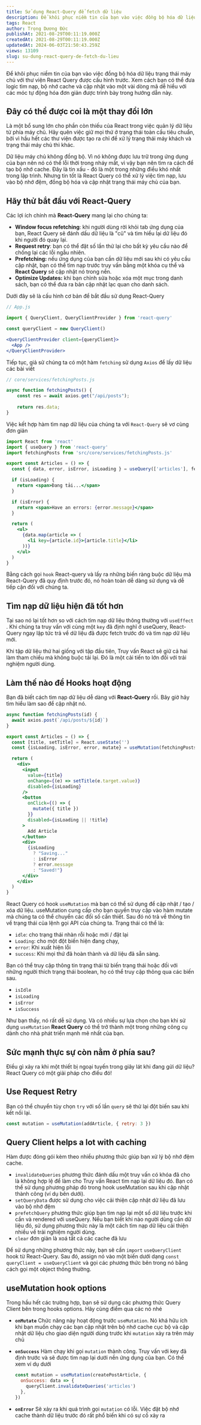 ```yaml
---
title: Sử dụng React-Query để fetch dữ liệu
description: Để khôi phục niềm tin của bạn vào việc đồng bộ hóa dữ liệu trạng thái máy chủ với thư viện React Query được cấu hình trước. Xem cách bạn có thể đưa logic tìm nạp, bộ nhớ cache và cập nhật vào một vài dòng mã dễ hiểu với các móc tự động hóa đơn giản được trình bày trong hướng dẫn này.
tags: React
author: Trọng Dương Đức
publishAt: 2021-08-29T00:11:19.000Z
createdAt: 2021-08-29T00:11:19.000Z
updatedAt: 2024-06-03T21:50:43.259Z
views: 13109
slug: su-dung-react-query-de-fetch-du-lieu
---
```


Để khôi phục niềm tin của bạn vào việc đồng bộ hóa dữ liệu trạng thái máy chủ với thư viện React Query được cấu hình trước. Xem cách bạn có thể đưa logic tìm nạp, bộ nhớ cache và cập nhật vào một vài dòng mã dễ hiểu với các móc tự động hóa đơn giản được trình bày trong hướng dẫn này.

## Đây có thể được coi là một thay đổi lớn

Là một bổ sung lớn cho phần còn thiếu của React trong việc quản lý dữ liệu từ phía máy chủ. Hãy quên việc giữ mọi thứ ở trạng thái toàn cầu tiêu chuẩn, bởi vì hầu hết các thư viện được tạo ra chỉ để xử lý trạng thái máy khách và trạng thái máy chủ thì khác.

Dữ liệu máy chủ không đồng bộ. Vì nó không được lưu trữ trong ứng dụng của bạn nên nó có thể lỗi thời trong nháy mắt, vì vậy bạn nên tìm ra cách để tạo bộ nhớ cache. Đây là tin xấu - đó là một trong những điều khó nhất trong lập trình. Nhưng tin tốt là React Query có thể xử lý việc tìm nạp, lưu vào bộ nhớ đệm, đồng bộ hóa và cập nhật trạng thái máy chủ của bạn.

## Hãy thử bắt đầu với React-Query

Các lợi ích chính mà **React-Query** mang lại cho chúng ta:

- **Window focus refetching**: khi người dùng rời khỏi tab ứng dụng của bạn, React Query sẽ đánh dấu dữ liệu là "cũ" và tìm hiểu lại dữ liệu đó khi người đó quay lại.
- **Request retry**: bạn có thể đặt số lần thử lại cho bất kỳ yêu cầu nào để chống lại các lỗi ngẫu nhiên.
- **Prefetching:** nếu ứng dụng của bạn cần dữ liệu mới sau khi có yêu cầu cập nhật, bạn có thể tìm nạp trước truy vấn bằng một khóa cụ thể và **React Query** sẽ cập nhật nó trong nền.
- **Optimize Updates:** khi bạn chỉnh sửa hoặc xóa một mục trong danh sách, bạn có thể đưa ra bản cập nhật lạc quan cho danh sách.

Dưới đây sẽ là cấu hình cơ bản để bắt đầu sử dụng React-Query

```jsx
// App.js

import { QueryClient, QueryClientProvider } from 'react-query'

const queryClient = new QueryClient()

<QueryClientProvider client={queryClient}>
  <App />
</QueryClientProvider>
```

Tiếp tục, giả sử chúng ta có một hàm `fetching` sử dụng `Axios` để lấy dữ liệu các bài viết

```jsx
// core/services/fetchingPosts.js

async function fetchingPosts() {
	const res = await axios.get("/api/posts");
	
	return res.data;
}
```

Việc kết hợp hàm tìm nạp dữ liệu của chúng ta với `React-Query` sẽ vơ cùng đơn giản

```jsx
import React from 'react'
import { useQuery } from 'react-query'
import fetchingPosts from 'src/core/services/fetchingPosts.js'

export const Articles = () => {
  const { data, error, isError, isLoading } = useQuery(['articles'], fetchingPosts)

  if (isLoading) {
    return <span>Đang tải...</span>
  }

  if (isError) {
    return <span>Have an errors: {error.message}</span>
  }

  return (
    <ul>
      {data.map(article => (
        <li key={article.id}>{article.title}</li>
      ))}
    </ul>
  )
}
```

Bằng cách gọi `hook` React-query và lấy ra những biến ràng buộc dữ liệu mà React-Query đã quy định trước đó, nó hoàn toàn dễ dàng sử dụng và dễ tiếp cận đối với chúng ta.

## Tìm nạp dữ liệu hiện đã tốt hơn

Tại sao nó lại tốt hơn so với cách tìm nạp dữ liệu thông thường với `useEffect` . Khi chúng ta truy vấn với cùng một `key` đã định nghĩ ở useQuery, React-Query ngay lập tức trả về dữ liệu đã được fetch trước đó và tìm nạp dữ liệu mới.

Khi tập dữ liệu thứ hai giống với tập đầu tiên, Truy vấn React sẽ giữ cả hai làm tham chiếu mà không buộc tải lại. Đó là một cải tiến to lớn đối với trải nghiệm người dùng.

## Làm thế nào để Hooks hoạt động

Bạn đã biết cách tìm nạp dữ liệu dễ dàng với **React-Query** rồi. Bây giờ hãy tìm hiểu làm sao để cập nhật nó.

```jsx
async function fetchingPosts(id) {
  await axios.post(`/api/posts/${id}`)
}

export const Articles = () => {
  const [title, setTitle] = React.useState('')
  const {isLoading, isError, error, mutate} = useMutation(fetchingPosts)

  return (
    <div>
      <input
        value={title}
        onChange={(e) => setTitle(e.target.value)}
        disabled={isLoading}
      />
      <button
        onClick={() => {
          mutate({ title })
        }}
        disabled={isLoading || !title}
      >
        Add Article
      </button>
      <div>
        {isLoading
          ? "Saving..."
          : isError
          ? error.message
          : "Saved!"}
      </div>
    </div>
  )
}
```

React Query có hook `useMutation` mà bạn có thể sử dụng để cập nhật / tạo / xóa dữ liệu. useMutation cung cấp cho bạn quyền truy cập vào hàm mutate mà chúng ta có thể chuyển các đối số cần thiết. Sau đó nó trả về thông tin về trạng thái của lệnh gọi API của chúng ta. Trạng thái có thể là:

- `idle`: cho trạng thái nhàn rỗi hoặc mới / đặt lại
- `Loading`: cho một đột biến hiện đang chạy,
- `error`: Khi xuất hiện lỗi
- `success`: Khi mọi thứ đã hoàn thành và dữ liệu đã sẵn sàng.

Bạn có thể truy cập thông tin trạng thái từ biến trạng thái hoặc đối với những người thích trạng thái boolean, họ có thể truy cập thông qua các biến sau.

- `isIdle`
- `isLoading`
- `isError`
- `isSuccess`

Như bạn thấy, nó rất dễ sử dụng. Và có nhiều sự lựa chọn cho bạn khi sử dụng `useMutation` **React Query** có thể trở thành một trong những công cụ dành cho nhà phát triển mạnh mẽ nhất của bạn.

## Sức mạnh thực sự còn nằm ở phía sau?

Điều gì xảy ra khi một thiết bị ngoại tuyến trong giây lát khi đang gửi dữ liệu? React Query có một giải pháp cho điều đó!

## Use Request Retry

Bạn có thể chuyển tùy chọn `try` với số lần `query` sẽ thử lại đột biến sau khi kết nối lại.

```jsx
const mutation = useMutation(addArticle, { retry: 3 })
```

## Query Client helps a lot with caching

Hàm được đóng gói kèm theo nhiều phương thức giúp bạn xử lý bộ nhớ đệm cache.

- `invalidateQueries`  phương thức đánh dấu một truy vấn có khóa đã cho là không hợp lệ để làm cho Truy vấn React tìm nạp lại dữ liệu đó. Bạn có thể sử dụng phương pháp đó trong hook useMutation sau khi cập nhật thành công (ví dụ bên dưới).
- `setQueryData`  được sử dụng cho việc cải thiện cập nhật dữ liệu đã lưu vào bộ nhớ đệm
- `prefetchQuery`  phương thức giúp bạn tìm nạp lại một số dữ liệu trước khi cần và rendered với useQuery. Nếu bạn biết khi nào người dùng cần dữ liệu đó, sử dụng phương thức này là một cách tìm nạp dữ liệu cải thiện nhiều về trải nghiệm người dùng.
- `clear` đơn giản là xoá tất cả các cache đã lưu

Để sử dụng những phương thức này, bạn sẽ cần `import` `useQueryClient` hook từ React-Query. Sau đó, assign nó vào một biến dưới dạng `const queryClient = useQueryClient` và gọi các phương thức bên trong nó bằng cách gọi một object thông thường.

## useMutation hook options

Trong hầu hết các trường hợp, bạn sẽ sử dụng các phương thức Query Client bên trong hooks options. Hãy cùng điểm qua các nó nhé

- **`onMutate`** Chức năng này hoạt động trước `useMutation`. Nó khá hữu ích khi bạn muốn chạy các bạn cập nhật trên bộ nhớ cache cục bộ và cập nhật dữ liệu cho giao diện người dùng trước khi `mutation` xảy ra trên máy chủ
- **`onSuccess`** Hàm chạy khi gọi `mutation` thành công. Truy vấn với key đã định trước và sẽ được tìm nạp lại dưới nền ứng dụng của bạn. Có thể xem ví dụ dưới

    ```jsx
    const mutation = useMutation(createPostArticle, {
      onSuccess: data => {
        queryClient.invalidateQueries('articles')
      },
    })
    ```

- **`onError`** Sẽ xảy ra khi quá trình gọi `mutation` có lỗi. Việc đặt bộ nhớ cache thành dữ liệu trước đó rất phổ biến khi có sự cố xảy ra
      
